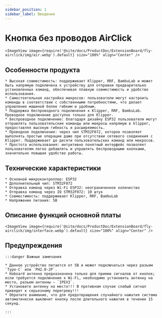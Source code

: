 ```yaml
---
sidebar_position: 1
sidebar_label: Введение
---
```




# Кнопка без проводов AirClick
    <ImageView image={require('@site/docs/ProductDoc/ExtensionBoard/fly-airclick/img/air.webp').default} size="100%" align="Center" />



## Особенности продукта

    * Высокая совместимость: поддерживает Klipper, RRF, BambuLab и может быть напрямую подключена к устройству для отправки предварительно установленных команд, обеспечивая плавную совместимость и удобство использования.
    * Самостоятельная настройка макросов: пользователи могут настроить команды в соответствии с собственными потребностями, что делает управление машиной более гибким и удобным.
    * Поддержка беспроводного подключения к Klipper, RRF, BambuLab. Проводное подключение доступно только для Klipper.
    * Беспроводное подключение: благодаря дизайну ESP32 пользователи могут отправлять пользовательские команды или макросы напрямую в klipper, предоставляя высокую гибкость и расширяемость.
    * Проводное подключение: через чип STM32F072, которое позволяет выполнять простые операции даже при отсутствии сетевого соединения с Klipper. Поддерживает до десяти пользовательских команд или макросов.
    * Простота использования: интуитивно понятный интерфейс позволяет пользователям легко добавлять и управлять беспроводными кнопками, значительно повышая удобство работы.

## Технические характеристики

    * Основной микроконтроллер: ESP32
    * Дополнительный чип: STM32F072
    * Отправка команд через Wi-Fi ESP32: неограниченное количество
    * Отправка команд через IO STM32F072: 10 штук
    * Совместимость: поддерживает Klipper, RRF, BambuLab
    * Напряжение питания: 5В

## Описание функций основной платы
    <ImageView image={require('@site/docs/ProductDoc/ExtensionBoard/fly-airclick/img/interface.webp').default} size="100%" align="Center" />

## Предупреждения

    :::danger Важные замечания

    * Данное устройство питается от 5В и может подключаться через разъем `Type-C` или `PH2.0-2P`.
    * Наboard антенна предназначена только для приема сигналов от кнопок; если требуется подключение к Wi-Fi, необходимо установить антенну на место, разъем антенны — `IPEX3`.
    * Установите антенну на место!!! В противном случае слабый сигнал приведет к серьезному перегреву!!!
    * Обратите внимание, что для предотвращения случайного нажатия система автоматически выключит кнопку после длительного нажатия в течение 15 секунд.

    :::
